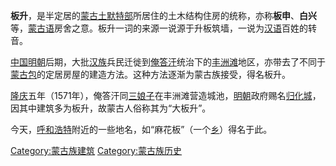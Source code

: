 '''板升'''，是半定居的[[蒙古|蒙古]][[土默特部|土默特部]]所居住的土木结构住房的统称，亦称'''板申'''、'''白兴'''等，[[蒙古语|蒙古语]]房舍之意。板升一词的来源一说源于升板筑墙，一说为[[汉语|汉语]]百姓的转音。

[[中国|中国]][[明朝|明朝]]后期，大批[[汉族|汉族]]兵民迁徙到[[俺答汗|俺答汗]]统治下的[[丰洲滩|丰洲滩]]地区，亦带去了不同于[[蒙古包|蒙古包]]的定居房屋的建造方法。这种方法逐渐为蒙古族接受，得名板升。

[[隆庆_(明朝)|隆庆]]五年（1571年），俺答汗同[[三娘子|三娘子]]在丰洲滩营造城池，[[明朝|明朝]]政府赐名[[呼和浩特|归化城]]，因其中建筑多为板升，故蒙古人俗称其为“大板升”。

今天，[[呼和浩特|呼和浩特]]附近的一些地名，如“麻花板”（一个[[乡|乡]]）得名于此。

[[Category:蒙古族建筑|Category:蒙古族建筑]]
[[Category:蒙古族历史|Category:蒙古族历史]]